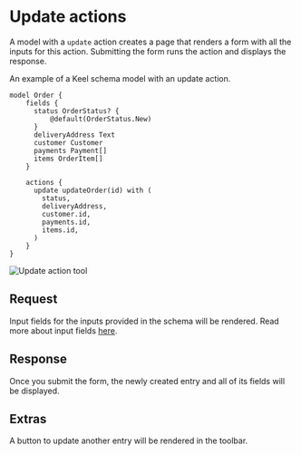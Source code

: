 # Update actions

A model with a `update` action creates a page that renders a form with all the inputs for this action. Submitting the form runs the action and displays the response.

An example of a Keel schema model with an update action.
```keel
model Order {
    fields {
      status OrderStatus? {
          @default(OrderStatus.New)
      }
      deliveryAddress Text
      customer Customer
      payments Payment[]
      items OrderItem[]
    }

    actions {
      update updateOrder(id) with (
        status,
        deliveryAddress,
        customer.id,
        payments.id,
        items.id,
      )
    }
}
```

![Update action tool](/update-action-tool.png)

## Request
Input fields for the inputs provided in the schema will be rendered. Read more about input fields [here](/internal-tools#input-field-options).

## Response
Once you submit the form, the newly created entry and all of its fields will be displayed.

## Extras
A button to update another entry will be rendered in the toolbar.